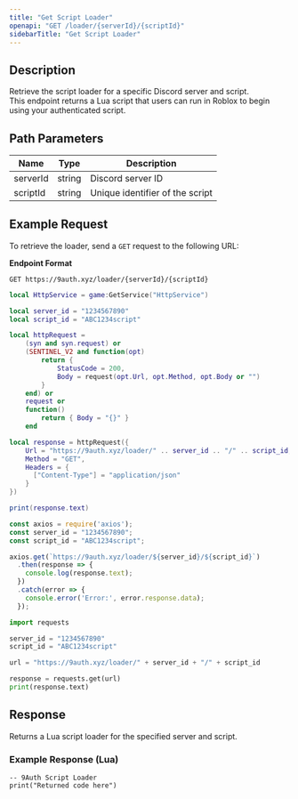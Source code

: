 ```yaml
---
title: "Get Script Loader"
openapi: "GET /loader/{serverId}/{scriptId}"
sidebarTitle: "Get Script Loader"
---
```


## Description

Retrieve the script loader for a specific Discord server and script.  
This endpoint returns a Lua script that users can run in Roblox to begin using your authenticated script.

## Path Parameters

| Name     | Type   | Description               |
|----------|--------|---------------------------|
| serverId | string | Discord server ID         |
| scriptId | string | Unique identifier of the script |

## Example Request

To retrieve the loader, send a `GET` request to the following URL:

**Endpoint Format**  
```
GET https://9auth.xyz/loader/{serverId}/{scriptId}  
```

<CodeGroup>

```lua LuaU
local HttpService = game:GetService("HttpService")

local server_id = "1234567890"
local script_id = "ABC1234script"

local httpRequest =
    (syn and syn.request) or
    (SENTINEL_V2 and function(opt)
        return {
            StatusCode = 200,
            Body = request(opt.Url, opt.Method, opt.Body or "")
        }
    end) or
    request or
    function()
        return { Body = "{}" }
    end

local response = httpRequest({
    Url = "https://9auth.xyz/loader/" .. server_id .. "/" .. script_id,
    Method = "GET",
    Headers = {
      ["Content-Type"] = "application/json"
    }
})

print(response.text)
```

```javascript Node JS
const axios = require('axios');
const server_id = "1234567890";
const script_id = "ABC1234script";

axios.get(`https://9auth.xyz/loader/${server_id}/${script_id}`)
  .then(response => {
    console.log(response.text);
  })
  .catch(error => {
    console.error('Error:', error.response.data);
  });
```
```python Python
import requests

server_id = "1234567890"
script_id = "ABC1234script"

url = "https://9auth.xyz/loader/" + server_id + "/" + script_id

response = requests.get(url)
print(response.text)
```

</CodeGroup>

## Response

Returns a Lua script loader for the specified server and script.

### Example Response (Lua)

```
-- 9Auth Script Loader
print("Returned code here")
```

